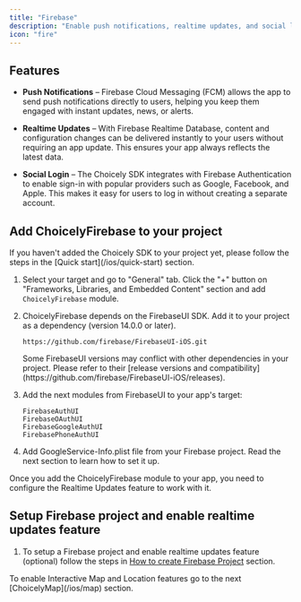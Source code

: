 ```yaml
---
title: "Firebase"
description: "Enable push notifications, realtime updates, and social login in your iOS app"
icon: "fire"
---
```


## Features

- **Push Notifications** – Firebase Cloud Messaging (FCM) allows the app to send push notifications directly to users, helping you keep them engaged with instant updates, news, or alerts.

- **Realtime Updates** – With Firebase Realtime Database, content and configuration changes can be delivered instantly to your users without requiring an app update. This ensures your app always reflects the latest data.

- **Social Login** – The Choicely SDK integrates with Firebase Authentication to enable sign-in with popular providers such as Google, Facebook, and Apple. This makes it easy for users to log in without creating a separate account.

## Add ChoicelyFirebase to your project

<Note>
If you haven't added the Choicely SDK to your project yet, please follow the steps in the [Quick start](/ios/quick-start) section.
</Note>

1. Select your target and go to "General" tab. Click the "+" button on "Frameworks, Libraries, and Embedded Content" section and add `ChoicelyFirebase` module.

2. ChoicelyFirebase depends on the FirebaseUI SDK. Add it to your project as a dependency (version 14.0.0 or later).
   ```
   https://github.com/firebase/FirebaseUI-iOS.git
   ```

   <Note>
   Some FirebaseUI versions may conflict with other dependencies in your project. Please refer to their [release versions and compatibility](https://github.com/firebase/FirebaseUI-iOS/releases).
   </Note>

3. Add the next modules from FirebaseUI to your app's target:
   ```
   FirebaseAuthUI
   FirebaseOAuthUI
   FirebaseGoogleAuthUI
   FirebasePhoneAuthUI
   ```

4. Add GoogleService-Info.plist file from your Firebase project. Read the next section to learn how to set it up.

<Warning>
Once you add the ChoicelyFirebase module to your app, you need to configure the Realtime Updates feature to work with it.
</Warning>

## Setup Firebase project and enable realtime updates feature

1. To setup a Firebase project and enable realtime updates feature (optional) follow the steps in [How to create Firebase Project](/resources/firebase-project) section.

<Note>
To enable Interactive Map and Location features go to the next [ChoicelyMap](/ios/map) section.
</Note>

